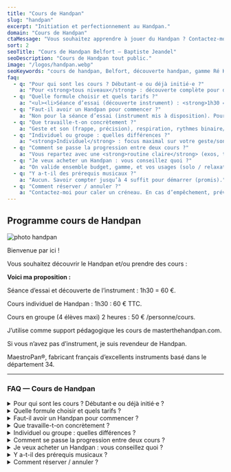 ```yaml
---
title: "Cours de Handpan"
slug: "handpan"
excerpt: "Initiation et perfectionnement au Handpan."
domain: "Cours de Handpan"
ctaMessage: "Vous souhaitez apprendre à jouer du Handpan ? Contactez-moi"
sort: 2
seoTitle: "Cours de Handpan Belfort — Baptiste Jeandel"
seoDescription: "Cours de Handpan tout public."
image: "/logos/handpan.webp"
seoKeywords: "cours de handpan, Belfort, découverte handpan, gamme Ré Kurd, improvisation, relaxation musicale, MaestroPan®, cours individuel, cours en groupe, instrument handpan"
faq:
  - q: "Pour qui sont les cours ? Débutant·e ou déjà initié·e ?"
    a: "Pour <strong>tous niveaux</strong> : découverte complète pour débuter sereinement, consolidation du geste/rythme/impro pour progresser quand on a déjà les bases."
  - q: "Quelle formule choisir et quels tarifs ?"
    a: "<ul><li>Séance d’essai (découverte instrument) : <strong>1h30 = 60&nbsp;€</strong></li><li>Cours individuel : <strong>1h30 = 60&nbsp;€ TTC</strong></li><li>Cours en groupe (≤&nbsp;4 pers) : <strong>2h = 50&nbsp;€ / personne</strong></li></ul>"
  - q: "Faut-il avoir un Handpan pour commencer ?"
    a: "Non pour la séance d’essai (instrument mis à disposition). Pour la suite, c’est mieux d’avoir le vôtre. Je suis revendeur <strong>MaestroPan®</strong> et je peux vous conseiller/équiper."
  - q: "Que travaille-t-on concrètement ?"
    a: "Geste et son (frappe, précision), respiration, rythmes binaire/ternaire, gammes (ex.&nbsp;Ré Kurd), improvisation, petits morceaux, et bases pour relaxation musicale. Support&nbsp;: <em>Vidéos MasterTheHandpan</em>."
  - q: "Individuel ou groupe : quelles différences ?"
    a: "<strong>Individuel</strong> : focus maximal sur votre geste/son et votre style. <br/><strong>Groupe (≤&nbsp;4)</strong> : jeu collectif, écoute, groove partagé — très motivant."
  - q: "Comment se passe la progression entre deux cours ?"
    a: "Vous repartez avec une <strong>routine claire</strong> (exos, tempos, minutes/jour) et des vidéos pour jouer chez vous. Objectif&nbsp;: progrès visibles, sans se perdre."
  - q: "Je veux acheter un Handpan : vous conseillez quoi ?"
    a: "On valide ensemble budget, gamme, et vos usages (solo / relaxation / jeu en groupe). Possibilité d’acheter un <strong>MaestroPan®</strong> (fabrication française) grâce au partenariat en cours. <strong>−10&nbsp;% de remise immédiate</strong>."
  - q: "Y a-t-il des prérequis musicaux ?"
    a: "Aucun. Savoir compter jusqu’à 4 suffit pour démarrer (promis)."
  - q: "Comment réserver / annuler ?"
    a: "Contactez-moi pour caler un créneau. En cas d’empêchement, prévenez au plus tôt pour reprogrammer — easy."
---
```


## Programme cours de Handpan

![photo handpan](/images/cours-de-handpan/cours-de-handpan.webp)

Bienvenue par ici !

Vous souhaitez découvrir le Handpan et/ou prendre des cours :

**Voici ma proposition :**

Séance d’essai et découverte de l’instrument : 1h30 = 60 €. 

Cours individuel de Handpan : 1h30 : 60 € TTC. 

Cours en groupe (4 élèves maxi) 2 heures : 50 € /personne/cours. 

J’utilise comme support pédagogique les cours de masterthehandpan.com. 

Si vous n’avez pas d’instrument, je suis revendeur de Handpan. 

MaestroPan®, fabricant français d’excellents instruments basé dans le département 34.

---
### FAQ — Cours de Handpan

<details>
  <summary>Pour qui sont les cours ? Débutant·e ou déjà initié·e ?</summary>
  Pour <strong>tous niveaux</strong> : découverte complète pour débuter sereinement, consolidation du geste/rythme/impro pour progresser quand on a déjà les bases.
</details>

<details>
  <summary>Quelle formule choisir et quels tarifs ?</summary>
  - Séance d’essai (découverte instrument) : <strong>1h30 = 60 €</strong>  
  - Cours individuel : <strong>1h30 = 60 € TTC</strong>  
  - Cours en groupe (≤ 4 pers) : <strong>2h = 50 € / personne</strong>
</details>

<details>
  <summary>Faut-il avoir un Handpan pour commencer ?</summary>
  Non pour la séance d’essai (instrument mis à disposition).  
  Pour la suite, c’est mieux d’avoir le vôtre.  
  Je suis revendeur <strong>MaestroPan®</strong> et je peux vous conseiller/équiper.
</details>

<details>
  <summary>Que travaille-t-on concrètement ?</summary>
  Geste et son (frappe, précision), respiration, rythmes binaire/ternaire, gammes (ex. Ré Kurd), impro, petits morceaux, et bases pour relaxation musicale.  
  Support : <em>Vidéos MasterTheHandpan</em>.
</details>

<details>
  <summary>Individuel ou groupe : quelles différences ?</summary>
  - En <strong>individuel</strong> : focus maximal sur votre geste/son et votre style.  
  - En <strong>groupe (≤ 4)</strong> : jeu collectif, écoute, groove partagé — très motivant.
</details>

<details>
  <summary>Comment se passe la progression entre deux cours ?</summary>
  Vous repartez avec une <strong>routine claire</strong> (exos, tempos, minutes/jour) et des vidéos pour jouer chez vous.  
  Objectif : progrès visibles, sans se perdre.
</details>

<details>
  <summary>Je veux acheter un Handpan : vous conseillez quoi ?</summary>
  On valide ensemble budget, gamme, et vos usages (solo / relaxation / jeu en groupe).  
  Possibilité d’acheter un <strong>MaestroPan®</strong> (fabrication française) grâce au partenariat en cours.  
  <strong>-10 % de remise immédiate</strong>.
</details>

<details>
  <summary>Y a-t-il des prérequis musicaux ?</summary>
  Aucun.  
  Savoir compter jusqu’à 4 suffit pour démarrer (promis).
</details>

<details>
  <summary>Comment réserver / annuler ?</summary>
  Contactez-moi pour caler un créneau.  
  En cas d’empêchement, prévenez au plus tôt pour reprogrammer — easy.
</details>
